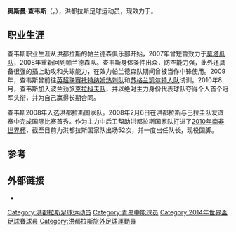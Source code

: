 {{blpsources|time=2014-05-08T02:14:36+00:00}}
{{noteTA
|G1=Football|G2=UEFA
|1=zh-hans:维斯瓦克拉科夫;zh-hk:克拉科夫;zh-tw:維斯瓦克拉科夫;
|3=zh-hans:托特纳姆热刺足球俱乐部; zh-hk:托定咸熱刺足球會; zh-tw:托特納姆熱刺足球會;
|5=zh-hans:凯尔特人足球俱乐部; zh-tw:塞爾提克足球俱樂部; zh-hk:些路迪足球會;
}}
{{Infobox football biography
| name           = 奥斯曼·查韦斯
| image          = [[file:Osman_Chavez_2011.jpg|192px]]
| image_size     = 
| fullname       = Osman Danilo Chávez Güity
| birth_date     = {{Birth date and age|1984|7|29|df=y}}
| birth_place    = [[洪都拉斯|洪都拉斯]][[圣菲|圣菲]]
| height         = {{height|m=1.88}}
| position       = [[後衛_(足球)|後衛]]
| currentclub    = {{le|C.D.S. Vida||CD Vida}}
| clubnumber     = 
| youthyears1    = | youthclubs1 = Platense Junior
| youthyears2    = | youthclubs2 = C.D. Platense
| years1         = 2004–2010| clubs1 = C.D. Platense| caps1 = 113 | goals1 = 5
| years2         = 2007–2008| clubs2 = → [[莫塔瓜体育俱乐部|莫塔瓜]]（租借）| caps2 = 34 | goals2 = 0
| years3         = 2010–2014| clubs3 = [[维斯瓦克拉科夫足球俱乐部|维斯瓦克拉科夫]]| caps3 = 62 | goals3 = 2
| years4         = 2014    | clubs4 = → [[青岛中能足球俱乐部|青岛中能]] (租借)| caps4 = 26 | goals4 = 1
| years5         = 2015<ref>{{Cite web |url=http://www.elheraldo.hn/zonadeportiva/792937-215/platense-avanz%C3%B3-pero-sufri%C3%B3-ante-el-lime%C3%B1o |title=Platense avanzó, pero sufrió ante el Limeño  |access-date=2021-05-05 |archive-date=2017-02-28 |archive-url=https://web.archive.org/web/20170228082908/http://www.elheraldo.hn/zonadeportiva/792937-215/platense-avanz%C3%B3-pero-sufri%C3%B3-ante-el-lime%C3%B1o }}</ref> | clubs5 = {{le|C.D. Platense||Platense}}| caps5 =17 | goals5 = 2
| years6         = 2015–2017| clubs6 = [[皇家伊斯柏納體育會|皇家伊斯柏納]]| caps6 =45 | goals6 = 1
| years7         = 2017–| clubs7 = {{le|C.D.S. Vida||CD Vida}} | caps7 = 4 | goals7 = 0
| nationalyears1 = 2008–2014    | nationalteam1 = [[洪都拉斯國家足球隊|洪都拉斯]]| nationalcaps1 = 55 | nationalgoals1 = 0
| medaltemplates =
| pcupdate       = 28 February 2014
| ntupdate       = 25 July 2013
}}
{{spanish name 2|Chávez|Güity}}
'''奥斯曼·查韦斯'''（{{lang|es|Osman Danilo Chávez Güity}}，{{bd|1984年|7月29日|}}），洪都拉斯足球运动员，现效力于{{le|C.D.S. Vida||CD Vida}}。

== 职业生涯 ==
查韦斯职业生涯从洪都拉斯的帕兰德森俱乐部开始，2007年曾短暂效力于[[莫塔瓜体育俱乐部|莫塔瓜队]]，2008年重新回到帕兰德森队。查韦斯身体条件出众，防空能力强，此外还具备很强的插上助攻和头球能力，在效力帕兰德森队期间曾被当作中锋使用。2009年，查韦斯曾前往[[英超联赛|英超联赛]][[托特纳姆热刺足球俱乐部|托特纳姆热刺队]]和[[蘇格蘭足球超級聯賽|苏格兰]][[凯尔特人足球俱乐部|凯尔特人队]]试训。2010年8月，查韦斯加入波兰劲旅[[维斯瓦克拉科夫足球俱乐部|克拉科夫队]]，并以绝对主力身份代表球队夺得个人首个冠军头衔，并为自己赢得长期合同。

查韦斯2008年入选洪都拉斯国家队。2008年2月6日在洪都拉斯与巴拉圭队友谊赛中完成国际比赛首秀。作为主力中后卫帮助洪都拉斯国家队打进了[[2010年南非世界杯|2010年南非世界杯]]，截至目前为洪都拉斯国家队出场52次，并一度出任队长，现役国脚。

==参考==
{{reflist}}

==外部链接==
*{{NFT player|pid=25062}}

{{2010年世界盃足球賽洪都拉斯參賽名單}}
{{2014年世界杯足球赛洪都拉斯参赛名单}}

{{DEFAULTSORT:Chavez, Osman}}
[[Category:洪都拉斯足球运动员|Category:洪都拉斯足球运动员]]
[[Category:青岛中能球员|Category:青岛中能球员]]
[[Category:2014年世界盃足球賽球員|Category:2014年世界盃足球賽球員]]
[[Category:洪都拉斯旅外足球運動員|Category:洪都拉斯旅外足球運動員]]